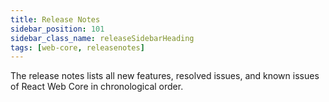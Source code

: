 ```yaml
---
title: Release Notes
sidebar_position: 101
sidebar_class_name: releaseSidebarHeading
tags: [web-core, releasenotes]
---
```



The release notes lists all new features, resolved issues, and known issues of React Web Core in chronological order.

<ReleaseNotesGenerator noteKey="web-core" />
